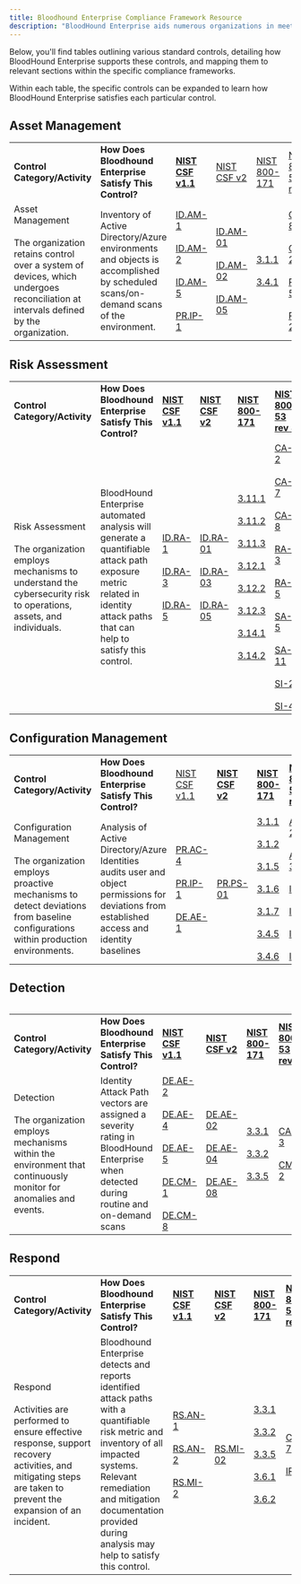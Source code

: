 ---
title: Bloodhound Enterprise Compliance Framework Resource
description: "BloodHound Enterprise aids numerous organizations in meeting their compliance requirements through our continuous monitoring of identity Attack Path exposure within their environments. We're eager to support you and your auditors in gaining a deeper understanding of the inner workings of BloodHound Enterprise and how we can help you meet your compliance goals."
---

Below, you'll find tables outlining various standard controls, detailing how BloodHound Enterprise supports these controls, and mapping them to relevant sections within the specific compliance frameworks.

Within each table, the specific controls can be expanded to learn how BloodHound Enterprise satisfies each particular control.

## Asset Management

|     |     |     |     |     |     |     |
| --- | --- | --- | --- | --- | --- | --- |
| **Control Category/Activity** | **How Does Bloodhound Enterprise Satisfy This Control?** | **[NIST CSF v1.1](/hc/en-us/articles/27044435335451-Bloodhound-Enterprise-NIST-CSF-v1-1-Compliance-Resource)** | [NIST CSF v2](/hc/en-us/articles/27045132193307-Bloodhound-Enterprise-NIST-CSF-v2-Compliance-Resource) | [NIST 800-171](/hc/en-us/articles/27046626332827-Bloodhound-Enterprise-NIST-SP-800-171-Compliance-Resource) | [NIST 800-53 rev 8](/hc/en-us/articles/27045258515355-Bloodhound-Enterprise-NIST-SP-800-53-Rev-8-Compliance-Resource) |     |
| Asset Management<br/><br/>The organization retains control over a system of devices, which undergoes reconciliation at intervals defined by the organization. | Inventory of Active Directory/Azure environments and objects is accomplished by scheduled scans/on-demand scans of the environment. | [ID.AM-1](/hc/en-us/articles/27044435335451-Bloodhound-Enterprise-NIST-CSF-v1-1-Compliance-Resource#ID.AM-1)<br/><br/>[ID.AM-2](/hc/en-us/articles/27044435335451-Bloodhound-Enterprise-NIST-CSF-v1-1-Compliance-Resource#ID.AM-2)<br/><br/>[ID.AM-5](/hc/en-us/articles/27044435335451-Bloodhound-Enterprise-NIST-CSF-v1-1-Compliance-Resource#ID.AM-5)<br/><br/>[PR.IP-1](/hc/en-us/articles/27044435335451-Bloodhound-Enterprise-NIST-CSF-v1-1-Compliance-Resource#PR.IP-1) | [ID.AM-01](/hc/en-us/articles/27045132193307-Bloodhound-Enterprise-NIST-CSF-v2-Compliance-Resource#ID.AM-01)<br/><br/>[ID.AM-02](/hc/en-us/articles/27045132193307-Bloodhound-Enterprise-NIST-CSF-v2-Compliance-Resource#ID.AM-02)<br/><br/>[ID.AM-05](/hc/en-us/articles/27045132193307-Bloodhound-Enterprise-NIST-CSF-v2-Compliance-Resource#ID.AM-05) | [3.1.1](/hc/en-us/articles/27046626332827-Bloodhound-Enterprise-NIST-SP-800-171-Compliance-Resource#3.1.1)<br/><br/>[3.4.1](/hc/en-us/articles/27046626332827-Bloodhound-Enterprise-NIST-SP-800-171-Compliance-Resource#3.4.1) | [CM-8](/hc/en-us/articles/27045258515355-Bloodhound-Enterprise-NIST-SP-800-53-Rev-8-Compliance-Resource#CM-8-Information-System-Component-Inventory)<br/><br/>[CP-2](/hc/en-us/articles/27045258515355-Bloodhound-Enterprise-NIST-SP-800-53-Rev-8-Compliance-Resource#CP-2-Contingency-Plan)<br/><br/>[PM-5](/hc/en-us/articles/27045258515355-Bloodhound-Enterprise-NIST-SP-800-53-Rev-8-Compliance-Resource#PM-5-Information-System-Inventory)<br/><br/>[RA-2](/hc/en-us/articles/27045258515355-Bloodhound-Enterprise-NIST-SP-800-53-Rev-8-Compliance-Resource#RA-2-Security-Categorization) |     |

## Risk Assessment

|     |     |     |     |     |     |     |
| --- | --- | --- | --- | --- | --- | --- |
| **Control Category/Activity** | **How Does Bloodhound Enterprise Satisfy This Control?** | **[NIST CSF v1.1](/hc/en-us/articles/27044435335451-Bloodhound-Enterprise-NIST-CSF-v1-1-Compliance-Resource)** | **[NIST CSF v2](/hc/en-us/articles/27045132193307-Bloodhound-Enterprise-NIST-CSF-v2-Compliance-Resource)** | **[NIST 800-171](/hc/en-us/articles/27046626332827-Bloodhound-Enterprise-NIST-SP-800-171-Compliance-Resource)** | **[NIST 800-53 rev 8](/hc/en-us/articles/27045258515355-Bloodhound-Enterprise-NIST-SP-800-53-Rev-8-Compliance-Resource)** |     |
| Risk Assessment<br/><br/>The organization employs mechanisms to understand the cybersecurity risk to operations, assets, and individuals. | BloodHound Enterprise automated analysis will generate a quantifiable attack path exposure metric related in identity attack paths that can help to satisfy this control. | [ID.RA-1](/hc/en-us/articles/27044435335451-Bloodhound-Enterprise-NIST-CSF-v1-1-Compliance-Resource#ID.RA-1)<br/><br/>[ID.RA-3](/hc/en-us/articles/27044435335451-Bloodhound-Enterprise-NIST-CSF-v1-1-Compliance-Resource#ID.RA-3)<br/><br/>[ID.RA-5](/hc/en-us/articles/27044435335451-Bloodhound-Enterprise-NIST-CSF-v1-1-Compliance-Resource#ID.RA-5) | [ID.RA-01](/hc/en-us/articles/27045132193307-Bloodhound-Enterprise-NIST-CSF-v2-Compliance-Resource#ID.RA-01)<br/><br/>[ID.RA-03](/hc/en-us/articles/27045132193307-Bloodhound-Enterprise-NIST-CSF-v2-Compliance-Resource#ID.RA-03)<br/><br/>[ID.RA-05](/hc/en-us/articles/27045132193307-Bloodhound-Enterprise-NIST-CSF-v2-Compliance-Resource#ID.RA-05) | [3.11.1](/hc/en-us/articles/27046626332827-Bloodhound-Enterprise-NIST-SP-800-171-Compliance-Resource#3.11.1)<br/><br/>[3.11.2](/hc/en-us/articles/27046626332827-Bloodhound-Enterprise-NIST-SP-800-171-Compliance-Resource#3.11.2)<br/><br/>[3.11.3](/hc/en-us/articles/27046626332827-Bloodhound-Enterprise-NIST-SP-800-171-Compliance-Resource#3.11.3)<br/><br/>[3.12.1](/hc/en-us/articles/27046626332827-Bloodhound-Enterprise-NIST-SP-800-171-Compliance-Resource#3.12.1)<br/><br/>[3.12.2](/hc/en-us/articles/27046626332827-Bloodhound-Enterprise-NIST-SP-800-171-Compliance-Resource#3.12.1)<br/><br/>[3.12.3](/hc/en-us/articles/27046626332827-Bloodhound-Enterprise-NIST-SP-800-171-Compliance-Resource#3.12.3)<br/><br/>[3.14.1](/hc/en-us/articles/27046626332827-Bloodhound-Enterprise-NIST-SP-800-171-Compliance-Resource#3.14.1)<br/><br/>[3.14.2](/hc/en-us/articles/27046626332827-Bloodhound-Enterprise-NIST-SP-800-171-Compliance-Resource#3.14.2) | [CA-2](/hc/en-us/articles/27045258515355-Bloodhound-Enterprise-NIST-SP-800-53-Rev-8-Compliance-Resource#CA-2---Security-Assessments)<br/><br/>[CA-7](/hc/en-us/articles/27045258515355-Bloodhound-Enterprise-NIST-SP-800-53-Rev-8-Compliance-Resource#CA-7---Continuous-Monitoring)<br/><br/>[CA-8](/hc/en-us/articles/27045258515355-Bloodhound-Enterprise-NIST-SP-800-53-Rev-8-Compliance-Resource#CA-8-Penetration-Testing)<br/><br/>[RA-3](/hc/en-us/articles/27045258515355-Bloodhound-Enterprise-NIST-SP-800-53-Rev-8-Compliance-Resource#RA-3-Risk-Assessment)<br/><br/>[RA-5](/hc/en-us/articles/27045258515355-Bloodhound-Enterprise-NIST-SP-800-53-Rev-8-Compliance-Resource#RA-5-Vulnerability-Scanning)<br/><br/>[SA-5](/hc/en-us/articles/27045258515355-Bloodhound-Enterprise-NIST-SP-800-53-Rev-8-Compliance-Resource#SA-5-Information-System-Documentation)<br/><br/>[SA-11](/hc/en-us/articles/27045258515355-Bloodhound-Enterprise-NIST-SP-800-53-Rev-8-Compliance-Resource#SA-11-Security-Testing-and-Evaluation)<br/><br/>[SI-2](/hc/en-us/articles/27045258515355-Bloodhound-Enterprise-NIST-SP-800-53-Rev-8-Compliance-Resource#SI-2-Flaw-Remediation)<br/><br/>[SI-4](/hc/en-us/articles/27045258515355-Bloodhound-Enterprise-NIST-SP-800-53-Rev-8-Compliance-Resource#SI-4-Information-Systems-Monitoring) |     |

## Configuration Management

|     |     |     |     |     |     |     |
| --- | --- | --- | --- | --- | --- | --- |
| **Control Category/Activity** | **How Does Bloodhound Enterprise Satisfy This Control?** | [NIST CSF v1.1](/hc/en-us/articles/27044435335451-Bloodhound-Enterprise-NIST-CSF-v1-1-Compliance-Resource) | **[NIST CSF v2](/hc/en-us/articles/27045132193307-Bloodhound-Enterprise-NIST-CSF-v2-Compliance-Resource)** | **[NIST 800-171](/hc/en-us/articles/27046626332827-Bloodhound-Enterprise-NIST-SP-800-171-Compliance-Resource)** | **[NIST 800-53 rev 8](/hc/en-us/articles/27045258515355-Bloodhound-Enterprise-NIST-SP-800-53-Rev-8-Compliance-Resource)** |     |
| Configuration Management<br/><br/>The organization employs proactive mechanisms to detect deviations from baseline configurations within production environments. | Analysis of Active Directory/Azure Identities audits user and object permissions for deviations from established access and identity baselines | [PR.AC-4](/hc/en-us/articles/27044435335451-Bloodhound-Enterprise-NIST-CSF-v1-1-Compliance-Resource#PR.AC-4)<br/><br/>[PR.IP-1](/hc/en-us/articles/27044435335451-Bloodhound-Enterprise-NIST-CSF-v1-1-Compliance-Resource#PR.IP-1)<br/><br/>[DE.AE-1](/hc/en-us/articles/27044435335451-Bloodhound-Enterprise-NIST-CSF-v1-1-Compliance-Resource#DE.AE-1) | [PR.PS-01](/hc/en-us/articles/27045132193307-Bloodhound-Enterprise-NIST-CSF-v2-Compliance-Resource#PR.PS-01) | [3.1.1](/hc/en-us/articles/27046626332827-Bloodhound-Enterprise-NIST-SP-800-171-Compliance-Resource#3.12.3)<br/><br/>[3.1.2](/hc/en-us/articles/27046626332827-Bloodhound-Enterprise-NIST-SP-800-171-Compliance-Resource#3.1.2)<br/><br/>[3.1.5](/hc/en-us/articles/27046626332827-Bloodhound-Enterprise-NIST-SP-800-171-Compliance-Resource#3.1.2)<br/><br/>[3.1.6](/hc/en-us/articles/27046626332827-Bloodhound-Enterprise-NIST-SP-800-171-Compliance-Resource#3.1.6)<br/><br/>[3.1.7](/hc/en-us/articles/27046626332827-Bloodhound-Enterprise-NIST-SP-800-171-Compliance-Resource#3.1.7)<br/><br/>[3.4.5](/hc/en-us/articles/27046626332827-Bloodhound-Enterprise-NIST-SP-800-171-Compliance-Resource#3.4.5)<br/><br/>[3.4.6](/hc/en-us/articles/27046626332827-Bloodhound-Enterprise-NIST-SP-800-171-Compliance-Resource#3.4.6) | [AC-2](/hc/en-us/articles/27045258515355-Bloodhound-Enterprise-NIST-SP-800-53-Rev-8-Compliance-Resource#AC-2----Account-Management)<br/><br/>[AC-3](/hc/en-us/articles/27045258515355-Bloodhound-Enterprise-NIST-SP-800-53-Rev-8-Compliance-Resource#AC-3---Access-Enforcement)<br/><br/>[IA-1](/hc/en-us/articles/27045258515355-Bloodhound-Enterprise-NIST-SP-800-53-Rev-8-Compliance-Resource#IA-1-Identification-and-Authentication)<br/><br/>[IA-2](/hc/en-us/articles/27045258515355-Bloodhound-Enterprise-NIST-SP-800-53-Rev-8-Compliance-Resource#IA-2-Identification-and-Authentication-(Organizational-Users))<br/><br/>[IA-4](/hc/en-us/articles/27045258515355-Bloodhound-Enterprise-NIST-SP-800-53-Rev-8-Compliance-Resource#IA-4-Identifier-Management)<br/><br/>[IA-8](/hc/en-us/articles/27045258515355-Bloodhound-Enterprise-NIST-SP-800-53-Rev-8-Compliance-Resource#IA-8-Identification-and-Authentication) |     |

## Detection

|     |     |     |     |     |     |     |
| --- | --- | --- | --- | --- | --- | --- |

|     |     |     |     |     |     |     |
| --- | --- | --- | --- | --- | --- | --- |
| **Control Category/Activity** | **How Does Bloodhound Enterprise Satisfy This Control?** | **[NIST CSF v1.1](/hc/en-us/articles/27044435335451-Bloodhound-Enterprise-NIST-CSF-v1-1-Compliance-Resource)** | **[NIST CSF v2](/hc/en-us/articles/27045132193307-Bloodhound-Enterprise-NIST-CSF-v2-Compliance-Resource)** | **[NIST 800-171](/hc/en-us/articles/27046626332827-Bloodhound-Enterprise-NIST-SP-800-171-Compliance-Resource)** | **[NIST 800-53 rev 8](/hc/en-us/articles/27045258515355-Bloodhound-Enterprise-NIST-SP-800-53-Rev-8-Compliance-Resource)** |     |
| Detection<br/><br/>The organization employs mechanisms within the environment that continuously monitor for anomalies and events. | Identity Attack Path vectors are assigned a severity rating in BloodHound Enterprise when detected during routine and on-demand scans | [DE.AE-2](/hc/en-us/articles/27044435335451-Bloodhound-Enterprise-NIST-CSF-v1-1-Compliance-Resource#DE.AE-2)<br/><br/>[DE.AE-4](/hc/en-us/articles/27044435335451-Bloodhound-Enterprise-NIST-CSF-v1-1-Compliance-Resource#DE.AE-4)<br/><br/>[DE.AE-5](/hc/en-us/articles/27044435335451-Bloodhound-Enterprise-NIST-CSF-v1-1-Compliance-Resource#DE.AE-5)<br/><br/>[DE.CM-1](/hc/en-us/articles/27044435335451-Bloodhound-Enterprise-NIST-CSF-v1-1-Compliance-Resource#DE.CM-1)<br/><br/>[DE.CM-8](/hc/en-us/articles/27044435335451-Bloodhound-Enterprise-NIST-CSF-v1-1-Compliance-Resource#DE.CM-8) | [DE.AE-02](/hc/en-us/articles/27045132193307-Bloodhound-Enterprise-NIST-CSF-v2-Compliance-Resource#DE.AE-02)<br/><br/>[DE.AE-04](/hc/en-us/articles/27045132193307-Bloodhound-Enterprise-NIST-CSF-v2-Compliance-Resource#DE.AE-04)<br/><br/>[DE.AE-08](/hc/en-us/articles/27045132193307-Bloodhound-Enterprise-NIST-CSF-v2-Compliance-Resource#DE.AE-08) | [3.3.1](/hc/en-us/articles/27046626332827-Bloodhound-Enterprise-NIST-SP-800-171-Compliance-Resource#3.4.6)<br/><br/>[3.3.2](/hc/en-us/articles/27046626332827-Bloodhound-Enterprise-NIST-SP-800-171-Compliance-Resource#3.4.6)<br/><br/>[3.3.5](/hc/en-us/articles/27046626332827-Bloodhound-Enterprise-NIST-SP-800-171-Compliance-Resource#3.3.5) | [CA-3](/hc/en-us/articles/27045258515355-Bloodhound-Enterprise-NIST-SP-800-53-Rev-8-Compliance-Resource#IA-8-Identification-and-Authentication)<br/><br/>[CM-2](/hc/en-us/articles/27045258515355-Bloodhound-Enterprise-NIST-SP-800-53-Rev-8-Compliance-Resource#IA-8-Identification-and-Authentication) |     |

## Respond

|     |     |     |     |     |     |     |
| --- | --- | --- | --- | --- | --- | --- |
| **Control Category/Activity** | **How Does Bloodhound Enterprise Satisfy This Control?** | **[NIST CSF v1.1](/hc/en-us/articles/27044435335451-Bloodhound-Enterprise-NIST-CSF-v1-1-Compliance-Resource)** | **[NIST CSF v2](/hc/en-us/articles/27045132193307-Bloodhound-Enterprise-NIST-CSF-v2-Compliance-Resource)** | **[NIST 800-171](/hc/en-us/articles/27046626332827-Bloodhound-Enterprise-NIST-SP-800-171-Compliance-Resource)** | **[NIST 800-53 rev 8](/hc/en-us/articles/27045258515355-Bloodhound-Enterprise-NIST-SP-800-53-Rev-8-Compliance-Resource)** |     |
| Respond<br/><br/>Activities are performed to ensure effective response, support recovery activities, and mitigating steps are taken to prevent the expansion of an incident. | Bloodhound Enterprise detects and reports identified attack paths with a quantifiable risk metric and inventory of all impacted systems. Relevant remediation and mitigation documentation provided during analysis may help to satisfy this control. | [RS.AN-1](/hc/en-us/articles/27044435335451-Bloodhound-Enterprise-NIST-CSF-v1-1-Compliance-Resource#RS.AN-1)<br/><br/>[RS.AN-2](/hc/en-us/articles/27044435335451-Bloodhound-Enterprise-NIST-CSF-v1-1-Compliance-Resource#RS.AN-2)<br/><br/>[RS.MI-2](/hc/en-us/articles/27044435335451-Bloodhound-Enterprise-NIST-CSF-v1-1-Compliance-Resource#RS.MI-2) | [RS.MI-02](/hc/en-us/articles/27045132193307-Bloodhound-Enterprise-NIST-CSF-v2-Compliance-Resource#RS.AN-03) | [3.3.1](/hc/en-us/articles/27046626332827-Bloodhound-Enterprise-NIST-SP-800-171-Compliance-Resource#3.3.1)<br/><br/>[3.3.2](/hc/en-us/articles/27046626332827-Bloodhound-Enterprise-NIST-SP-800-171-Compliance-Resource#3.3.1)<br/><br/>[3.3.5](/hc/en-us/articles/27046626332827-Bloodhound-Enterprise-NIST-SP-800-171-Compliance-Resource#3.3.5)<br/><br/>[3.6.1](/hc/en-us/articles/27046626332827-Bloodhound-Enterprise-NIST-SP-800-171-Compliance-Resource#3.3.5)<br/><br/>[3.6.2](/hc/en-us/articles/27046626332827-Bloodhound-Enterprise-NIST-SP-800-171-Compliance-Resource#3.3.5) | [CA-7](/hc/en-us/articles/27045258515355-Bloodhound-Enterprise-NIST-SP-800-53-Rev-8-Compliance-Resource#CA-7---Continuous-Monitoring)<br/><br/>[IR-5](/hc/en-us/articles/27045258515355-Bloodhound-Enterprise-NIST-SP-800-53-Rev-8-Compliance-Resource#IR-5-Incident-Monitoring) |     |
